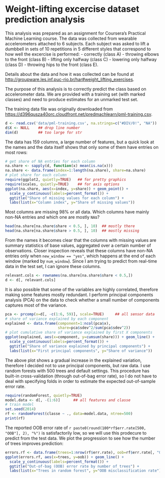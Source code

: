 Weight-lifting excercise dataset prediction analysis
========================================================

This analysis was prepared as an assignment for Coursera's Practical Machine
Learning course. The data was collected from wearable accelerometers attached to
6 subjects. Each subject was asked to lift a dumbbell in sets of 10 repetitions
in 5 different styles that correspond to how well the excercise is performed:
- correctly (class A)
- throwing elbows to the front (class B)
- lifting only halfway (class C)
- lowering only halfway (class D)
- throwing hips to the front (class E).

Details about the data and how it was collected can be found at 
[http://groupware.les.inf.puc-rio.br/har#weight_lifting_exercises](http://groupware.les.inf.puc-rio.br/har#weight_lifting_exercises). 

The purpose of this analysis is to correctly predict the class based on
accelerometer data. We are provided with a training set (with marked classes) 
and need to produce estimates for an unmarked test set. 

The training data file was originally downloaded from 
[https://d396qusza40orc.cloudfront.net/predmachlearn/pml-training.csv](https://d396qusza40orc.cloudfront.net/predmachlearn/pml-training.csv).
```r
d <- read.csv('data/pml-training.csv', na.strings=c("#DIV/0!", "NA"))
d$X <- NULL    ## drop line number
dim(d)         ## too large for str
```

The data has 159 columns, a large number of features, but a quick look at 
the names and the data itself shows that only some of them have entries on 
most rows:
```r
# get share of NA entries for each column
na.share <- sapply(d, function(x) mean(is.na(x)))
na.share <- data.frame(index=1:length(na.share), share=na.share)
# plot share for each column
require(ggplot2, quietly=TRUE)   ## for pretty graphics
require(scales, quietly=TRUE)    ## for axis options
ggplot(na.share, aes(x=index, y=share)) + geom_point() + 
  scale_y_continuous(labels=percent_format()) +
  ggtitle("Share of missing values for each column") +
  labs(list(x="Column index", y="Share of missing values"))
```

Most columns are missing 98% or all data. Which columns have mainly 
non-NA entries and which one are mostly `NA`s?
```r
head(na.share[na.share$share < 0.5, ], 10)  ## mostly there
head(na.share[na.share$share > 0.5, ], 10)  ## mostly missing
```

From the names it becomes clear that the columns with missing values are summary 
statistics of base values, aggregated over a certain number of observations. 
Closer inspection reveals that these columns have non-NA entries only when 
`new_window == "yes"`, which happens at the end of each window 
(marked by `num_window`). Since I am trying to predict from real-time data in 
the test set, I can ignore these columns.
```r
relevant.cols <- rownames(na.share[na.share$share < 0.5,])
d <- d[, relevant.cols]
```

It is also possible that some of the variables are highly correlated, therefore
making some features mostly redundant. I perform principal components
analysis (PCA) on the data to check whether a small number of components 
captures most of the variance.
```r
pca <- prcomp(x=d[, -c(1:6, 59)], scale=TRUE)     ## all sensor data
# share of variance explained by each component
explained <- data.frame(component=1:ncol(pca$x), 
                        share=pca$sdev^2/sum(pca$sdev^2))
# plot cumulative share of variance explained by first X components
ggplot(explained, aes(x=component, y=cumsum(share))) + geom_line() +
  scale_y_continuous(labels=percent_format()) +
  ggtitle("Share of variance explained by principal components") +
  labs(list(x="First principal components", y="Share of variance"))
```

The above plot shows a gradual increase in the explained variation, therefore I 
decided not to use principal components, but raw data. I use random forests 
with 500 trees and default settings. This procedure has built-in 
cross-validation (through out-of-bag error rate), so I do not have to deal with specifying folds in order to estimate the expected out-of-sample error rate.
```r
require(randomForest, quietly=TRUE)
model.data <- d[, -(1:6)]      ## all features and classe
# train model
set.seed(2014)
rf <- randomForest(classe ~ ., data=model.data, ntree=500)
print(rf)
```

The reported OOB error rate of `r paste0(round(100*rf$err.rate[500, "OOB"], 2), "%")` is satisfactorily low, so we will use this prodecure to predict from the 
test data. We plot the progression to see how the number of trees improves 
prediction:
```r
errors.rf <- data.frame(trees=1:nrow(rf$err.rate), oob=rf$err.rate[, "OOB"])
ggplot(errors.rf, aes(x=trees, y=oob)) + geom_line() +
  scale_y_continuous(labels=percent_format()) +
  ggtitle("Out-of-bag (OOB) error rate by number of trees") +
  labs(list(x="Trees in random forest", y="OOB misclassification rate"))
```


